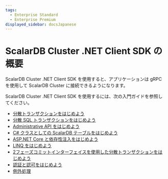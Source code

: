 ```yaml
---
tags:
  - Enterprise Standard
  - Enterprise Premium
displayed_sidebar: docsJapanese
---
```


# ScalarDB Cluster .NET Client SDK の概要


<TranslationBanner />

ScalarDB Cluster .NET Client SDK を使用すると、アプリケーションは gRPC を使用して ScalarDB Cluster に接続できるようになります。

ScalarDB Cluster .NET Client SDK を使用するには、次の入門ガイドを参照してください。

* [分散トランザクションをはじめよう](getting-started-with-distributed-transactions.mdx)
* [分散 SQL トランザクションをはじめよう](getting-started-with-distributed-sql-transactions.mdx)
* [Administrative API をはじめよう](getting-started-with-admin-api.mdx)
* [C# クラスとしての ScalarDB テーブルをはじめよう](getting-started-with-scalardb-tables-as-csharp-classes.mdx)
* [ASP.NET Core と依存性注入をはじめよう](getting-started-with-aspnet-and-di.mdx)
* [LINQ をはじめよう](getting-started-with-linq.mdx)
* [2フェーズコミットインターフェイスを使用した分散トランザクションをはじめよう](getting-started-with-two-phase-commit-transactions.mdx)
* [認証と認可をはじめよう](getting-started-with-auth.mdx)
* [例外処理](exception-handling.mdx)
